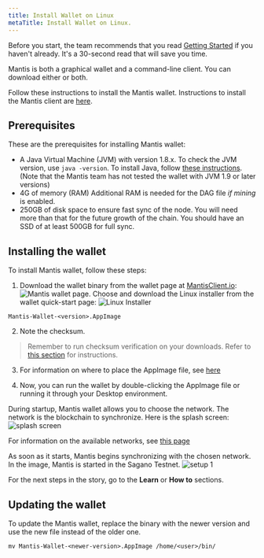 ```yaml
---
title: Install Wallet on Linux
metaTitle: Install Wallet on Linux.
---
```

Before you start, the team recommends that you read [Getting Started](/first-steps/getting-started) if you haven't already. It's a 30-second read that will save you time.

Mantis is both a graphical wallet and a command-line client. You can download either or both.

Follow these instructions to install the Mantis wallet. Instructions to install the Mantis client are [here](/install/install-client-linux-mac).


## Prerequisites

These are the prerequisites for installing Mantis wallet:
* A Java Virtual Machine (JVM) with version 1.8.x.
    To check the JVM version, use
     `java -version`.
    To install Java, follow [these instructions](https://java.com/en/download/help/download_options.html).
    (Note that  the Mantis team has not tested the wallet with JVM 1.9 or later versions)
* 4G of memory (RAM)
    Additional RAM is needed for the DAG file _if mining_ is enabled.
* 250GB of disk space to ensure fast sync of the node. You will need more than that for the future growth of the chain. You should have an SSD of at least 500GB for full sync.

## Installing the wallet

To install Mantis wallet, follow these steps:

1. Download the wallet binary from the wallet page at [MantisClient.io](https://mantisclient.io/):
![Mantis wallet page](../images/1-Download.png).
Choose and download the Linux installer from the wallet quick-start page:
![Linux Installer](../images/2b-Download-Installer.png)

```
Mantis-Wallet-<version>.AppImage
```
2. Note the checksum.
> Remember to run checksum verification on your downloads. Refer to [this section](/how-tos/how-check-hash-linux) for instructions.

3. For information on where to place the AppImage file, see [here](https://docs.appimage.org/user-guide/faq.html#question-where-do-i-store-my-appimages)

4. Now, you can run the wallet by double-clicking the AppImage file or running it through your Desktop environment.

During startup, Mantis wallet allows you to choose the network. The network is the blockchain to synchronize. Here is the splash screen:
![splash screen](../images/5-splash-screen.png)

For information on the available networks, see [this page](/learn/mantis-client-wallet)

As soon as it starts, Mantis begins synchronizing with the chosen network. In the image, Mantis is started in the Sagano Testnet.
![setup 1](../images/4-Setup-1.png)

For the next steps in the story, go to the **Learn** or **How to** sections.

## Updating the wallet

To update the Mantis wallet, replace the binary with the newer version and use the new file instead of the older one.
```
mv Mantis-Wallet-<newer-version>.AppImage /home/<user>/bin/
```
